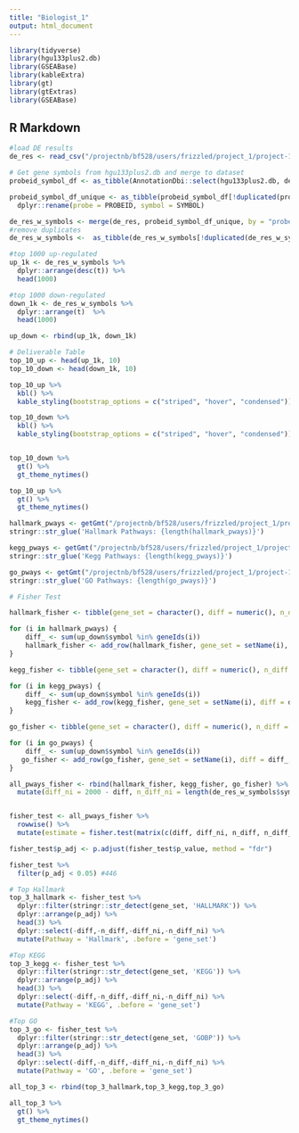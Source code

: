 ```yaml
---
title: "Biologist_1"
output: html_document
---
```


```r
library(tidyverse)
library(hgu133plus2.db)
library(GSEABase)
library(kableExtra)
library(gt)
library(gtExtras)
library(GSEABase)
```

## R Markdown


```r
#load DE results
de_res <- read_csv("/projectnb/bf528/users/frizzled/project_1/project-1-frizzled-1/analyst/Part5.4raw.csv")

# Get gene symbols from hgu133plus2.db and merge to dataset
probeid_symbol_df <- as_tibble(AnnotationDbi::select(hgu133plus2.db, de_res$probe,"SYMBOL"))

probeid_symbol_df_unique <- as_tibble(probeid_symbol_df[!duplicated(probeid_symbol_df[ , c("SYMBOL")]),]) %>%
  dplyr::rename(probe = PROBEID, symbol = SYMBOL)

de_res_w_symbols <- merge(de_res, probeid_symbol_df_unique, by = "probe")
#remove duplicates
de_res_w_symbols <-  as_tibble(de_res_w_symbols[!duplicated(de_res_w_symbols[ , c("probe")]),])
```


```r
#top 1000 up-regulated
up_1k <- de_res_w_symbols %>%
  dplyr::arrange(desc(t)) %>%
  head(1000)

#top 1000 down-regulated
down_1k <- de_res_w_symbols %>%
  dplyr::arrange(t)  %>%
  head(1000)

up_down <- rbind(up_1k, down_1k)

# Deliverable Table
top_10_up <- head(up_1k, 10)
top_10_down <- head(down_1k, 10)

top_10_up %>%
  kbl() %>%
  kable_styling(bootstrap_options = c("striped", "hover", "condensed"))

top_10_down %>%
  kbl() %>%
  kable_styling(bootstrap_options = c("striped", "hover", "condensed"))


top_10_down %>%
  gt() %>% 
  gt_theme_nytimes()

top_10_up %>%
  gt() %>% 
  gt_theme_nytimes()

```

```r
hallmark_pways <- getGmt("/projectnb/bf528/users/frizzled/project_1/project-1-frizzled-1/biologist-files/h.all.v7.5.1.symbols.gmt.txt")
stringr::str_glue('Hallmark Pathways: {length(hallmark_pways)}') 

kegg_pways <- getGmt("/projectnb/bf528/users/frizzled/project_1/project-1-frizzled-1/biologist-files/c2.cp.kegg.v7.5.1.symbols.gmt.txt")
stringr::str_glue('Kegg Pathways: {length(kegg_pways)}') 

go_pways <- getGmt("/projectnb/bf528/users/frizzled/project_1/project-1-frizzled-1/biologist-files/c5.go.v7.5.1.symbols.gmt.txt")
stringr::str_glue('GO Pathways: {length(go_pways)}') 

```

```r
# Fisher Test

hallmark_fisher <- tibble(gene_set = character(), diff = numeric(), n_diff = numeric())

for (i in hallmark_pways) {
    diff_ <- sum(up_down$symbol %in% geneIds(i))
    hallmark_fisher <- add_row(hallmark_fisher, gene_set = setName(i), diff = diff_, n_diff = (length(geneIds(i)) - diff_))
}

kegg_fisher <- tibble(gene_set = character(), diff = numeric(), n_diff = numeric())

for (i in kegg_pways) {
    diff_ <- sum(up_down$symbol %in% geneIds(i))
    kegg_fisher <- add_row(kegg_fisher, gene_set = setName(i), diff = diff_, n_diff = (length(geneIds(i)) - diff_))
}

go_fisher <- tibble(gene_set = character(), diff = numeric(), n_diff = numeric())

for (i in go_pways) {
    diff_ <- sum(up_down$symbol %in% geneIds(i))
   go_fisher <- add_row(go_fisher, gene_set = setName(i), diff = diff_, n_diff = (length(geneIds(i)) - diff_))
}

all_pways_fisher <- rbind(hallmark_fisher, kegg_fisher, go_fisher) %>%
  mutate(diff_ni = 2000 - diff, n_diff_ni = length(de_res_w_symbols$symbol)-diff_ni)


fisher_test <- all_pways_fisher %>%
  rowwise() %>% 
  mutate(estimate = fisher.test(matrix(c(diff, diff_ni, n_diff, n_diff_ni), nrow =2))$estimate, p_value = fisher.test(matrix(c(diff, diff_ni, n_diff, n_diff_ni), nrow =2))$p.value)

fisher_test$p_adj <- p.adjust(fisher_test$p_value, method = "fdr")
```

```r
fisher_test %>%
  filter(p_adj < 0.05) #446
```





```r
# Top Hallmark
top_3_hallmark <- fisher_test %>%
  dplyr::filter(stringr::str_detect(gene_set, 'HALLMARK')) %>%
  dplyr::arrange(p_adj) %>%
  head(3) %>%
  dplyr::select(-diff,-n_diff,-diff_ni,-n_diff_ni) %>%
  mutate(Pathway = 'Hallmark', .before = 'gene_set')

#Top KEGG
top_3_kegg <- fisher_test %>%
  dplyr::filter(stringr::str_detect(gene_set, 'KEGG')) %>%
  dplyr::arrange(p_adj) %>%
  head(3) %>%
  dplyr::select(-diff,-n_diff,-diff_ni,-n_diff_ni) %>%
  mutate(Pathway = 'KEGG', .before = 'gene_set')

#Top GO
top_3_go <- fisher_test %>%
  dplyr::filter(stringr::str_detect(gene_set, 'GOBP')) %>%
  dplyr::arrange(p_adj) %>%
  head(3) %>%
  dplyr::select(-diff,-n_diff,-diff_ni,-n_diff_ni) %>%
  mutate(Pathway = 'GO', .before = 'gene_set')

all_top_3 <- rbind(top_3_hallmark,top_3_kegg,top_3_go)

all_top_3 %>%
  gt() %>% 
  gt_theme_nytimes()
```

